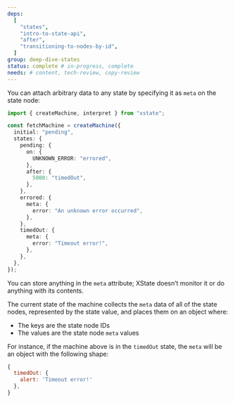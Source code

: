 ```yaml
---
deps:
  [
    "states",
    "intro-to-state-api",
    "after",
    "transitioning-to-nodes-by-id",
  ]
group: deep-dive-states
status: complete # in-progress, complete
needs: # content, tech-review, copy-review
---
```


You can attach arbitrary data to any state by specifying it as `meta` on the state node:

```ts twoslash
import { createMachine, interpret } from "xstate";

const fetchMachine = createMachine({
  initial: "pending",
  states: {
    pending: {
      on: {
        UNKNOWN_ERROR: "errored",
      },
      after: {
        5000: "timedOut",
      },
    },
    errored: {
      meta: {
        error: "An unknown error occurred",
      },
    },
    timedOut: {
      meta: {
        error: "Timeout error!",
      },
    },
  },
});
```

You can store anything in the `meta` attribute; XState doesn’t monitor it or do anything with its contents.

The current state of the machine collects the `meta` data of all of the state nodes, represented by the state value, and places them on an object where:

- The keys are the state node IDs
- The values are the state node `meta` values

For instance, if the machine above is in the `timedOut` state, the `meta` will be an object with the following shape:

```js
{
  timedOut: {
    alert: 'Timeout error!'
  },
}
```
